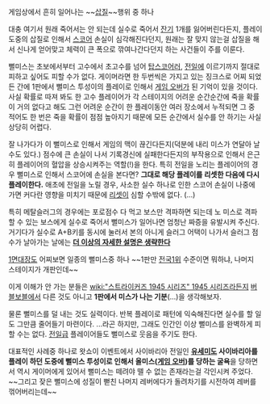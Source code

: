 게임상에서 흔히 일어나는 ~~[[삽질]]~~행위 중 하나

대충 여기서 원래 죽어서는 안 되는데 실수로 죽어서 [[잔기]] 1개를 잃어버린다든지, 플레이 도중의 삽질로 인해서 [[스코어]] 손실이 심각해진다던지, 원래는 잘 맞지 않는걸 삽질을 해서 신나게 얻어맞고 체력이 큰 폭으로 깎여나간다던지 하는 사건들이 주를 이룬다.

뻘미스는 초보에서부터 고수에서 초고수를 넘어 [[탑스코어러]], [[전일]]에 이르기까지 절대로 피하고 싶어도 피할 수가 없다. 게이머라면 한 두번씩은 가지고 있는 징크스로 어찌 되었든 간에 1판에서 뻘미스 투성이의 플레이로 인해서 [[게임 오버]]가 된 기억이 있을 것이다. 사실 확률로 따져 봐도 한 고수 플레이어가 각 스테이지의 어려운 순간순간에 죽을 확률이 거의 없다고 해도 그런 어려운 순간이 한 플레이동안 여러 장소에서 누적되면 그 중 적어도 한 번은 죽을 확률이 점점 높아지기 때문에 모든 순간에서 실수를 안 하기는 사실 상당히 어렵다. 

잘 나가다가 이 뻘미스로 인해서 게임의 맥이 끊긴다든지(덕분에 내리 미스가 연달아 날 수도 있다.) 점수에 큰 손실이 나서 기록경신에 실패한다든지의 부작용으로 인해서 은근히 플레이어의 혈압을 상승시켜주는 역할(!)을 한다. 특히 전일을 노리는 플레이어의 경우 뻘미스로 인해서 스코어에 손실을 본다면? '''그대로 해당 플레이를 리셋한 다음에 다시 플레이한다.''' 애초에 전일을 노릴 경우, 사소한 실수 하나로 인한 스코어 손실이 나중에 가면 커다란 영향을 미치기 때문에 [[리셋]]이 심할 수밖에 없다. (...)

특히 메탈슬러그의 경우에는 포로점수 다 먹고 보스만 격파하면 되는데 노 미스로 격파할 수 있는 보스에게 실수로 죽어서 뻘미스가 일어나면 엄청난 짜증을 유발시켜 주신다. 거기다가 실수로 A+B키를 동시에 눌러서 본의 아니게 슬러그 어택이 나가서 슬러그 점수가 날아가는 날에는 '''[[더 이상의 자세한 설명은 생략한다]]'''

[[1면대장]]도 어찌보면 일종의 뻘미스중 하나 ~~1판만 [[전국1위]] 수준이면 뭐하냐, 나머지 스테이지가 개판인데~~

이게 이해가 안 가는 분들은 [[wiki:"스트라이커즈 1945 시리즈" 1945 시리즈]]라든지 [[버블보블]]에서 다른 것도 아니고 '''1판에서 미스가 나는 기분'''(...)을 생각해보자.

물론 뻘미스를 덜 내는 것도 실력이다. 반복 플레이로 패턴에 익숙해진다면 실수를 할 일도 그만큼 줄어들기 마련이다.
...라곤 하지만, 그래도 인간인 이상 뻘미스를 완벽하게 피할 수는 없다. [[전일]]급 플레이어들도 뻘미스로 웃음을 주기도 한다.

대표적인 사례중 하나로 왓쇼이 이벤트에서 사이바리아 전일인 '''[[유세미]]도 사이바리아를 플레이 하던 도중에 뻘미스 투성이로 인해서 올미스([[게임 오버]])를 당하는 굴욕'''을 당하면서 역시 게이머에게 있어서 뻘미스는 떼려야 뗄 수 없는 존재라는걸 각인시켜 주었다. ~~그리고 잦은 뻘미스에 성질이 뻗친 나머지 레버에다가 돌려차기를 시전하여 레버를 꺾어버리는데~~
